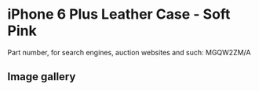 # iPhone 6 Plus Leather Case - Soft Pink

Part number, for search engines, auction websites and such: MGQW2ZM/A

## Image gallery

<div style={{ width: "768px" }}>
  <GalleryComponent
    images={[
      {
        original: "/everysource/MGQW2",
        thumbnail: "/everypreview/MGQW2",
      },
      {
        original: "/everysource/MGQW2_AV1_GOLD",
        thumbnail: "/everypreview/MGQW2_AV1_GOLD",
      },
      {
        original: "/everysource/MGQW2_AV1_SILVER",
        thumbnail: "/everypreview/MGQW2_AV1_SILVER",
      },
      {
        original: "/everysource/MGQW2_AV1_SPACE_GRAY",
        thumbnail: "/everypreview/MGQW2_AV1_SPACE_GRAY",
      },
      {
        original: "/everysource/MGQW2_AV2",
        thumbnail: "/everypreview/MGQW2_AV2",
      },
      {
        original: "/everysource/MGQW2_AV3",
        thumbnail: "/everypreview/MGQW2_AV3",
      },
      {
        original: "/everysource/MGQW2_AV4",
        thumbnail: "/everypreview/MGQW2_AV4",
      },
      {
        original: "/everysource/MGQW2_AV5",
        thumbnail: "/everypreview/MGQW2_AV5",
      }
    ]}
  />
</div>